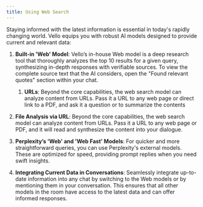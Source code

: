 ```yaml
---
title: Using Web Search
---
```


Staying informed with the latest information is essential in today's rapidly changing world. Vello equips you with robust AI models designed to provide current and relevant data:

1. **Built-in 'Web' Model**: Vello’s in-house Web model is a deep research tool that thoroughly analyzes the top 10 results for a given query, synthesizing in-depth responses with verifiable sources. To view the complete source text that the AI considers, open the "Found relevant quotes" section within your chat.

   1. **URLs**: Beyond the core capabilities, the web search model can analyze content from URLs. Pass it a URL to any web page or direct link to a PDF, and ask it a question or to summarize the contents

2. **File Analysis via URL**: Beyond the core capabilities, the web search model can analyze content from URLs. Pass it a URL to any web page or PDF, and it will read and synthesize the content into your dialogue.

3. **Perplexity’s 'Web' and 'Web Fast' Models**: For quicker and more straightforward queries, you can use Perplexity's external models. These are optimized for speed, providing prompt replies when you need swift insights.

4. **Integrating Current Data in Conversations**: Seamlessly integrate up-to-date information into any chat by switching to the Web models or by mentioning them in your conversation. This ensures that all other models in the room have access to the latest data and can offer informed responses.

